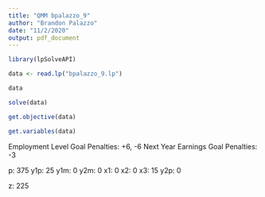 ---
title: "QMM bpalazzo_9"
author: "Brandon Palazzo"
date: "11/2/2020"
output: pdf_document
---

```{r}

library(lpSolveAPI)

data <- read.lp("bpalazzo_9.lp")

data


```


```{r}

solve(data)

get.objective(data)

get.variables(data)


```


Employment Level Goal Penalties: +6, -6
Next Year Earnings Goal Penalties: -3



p: 375
y1p: 25
y1m: 0
y2m: 0
x1: 0
x2: 0
x3: 15
y2p: 0

z: 225

















